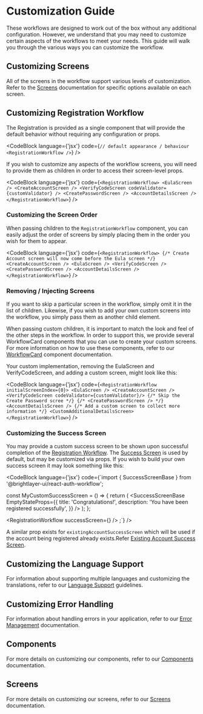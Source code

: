 
# Customization Guide

These workflows are designed to work out of the box without any additional configuration. However, we understand that you may need to customize certain aspects of the workflows to meet your needs. This guide will walk you through the various ways you can customize the workflow.

## Customizing Screens

All of the screens in the workflow support various levels of customization. Refer to the [Screens](/workflows/screens/) documentation for specific options available on each screen.

## Customizing Registration Workflow

The Registration is provided as a single component that will provide the default behavior without requiring any configuration or props.

<CodeBlock
    language={'jsx'}
    code={`// default appearance / behaviour
<RegistrationWorkflow />`}
/>

If you wish to customize any aspects of the workflow screens, you will need to provide them as children in order to access their screen-level props.

<CodeBlock
    language={'jsx'}
    code={`<RegistrationWorkflow>
    <EulaScreen />
    <CreateAccountScreen />
    <VerifyCodeScreen codeValidator={customValidator} />
    <CreatePasswordScreen />
    <AccountDetailsScreen />
</RegistrationWorkflow>`}
/>

### Customizing the Screen Order

When passing children to the `RegistrationWorkflow` component, you can easily adjust the order of screens by simply placing them in the order you wish for them to appear.

<CodeBlock
    language={'jsx'}
    code={`<RegistrationWorkflow>
    {/* Create Account screen will now come before the Eula screen */}
    <CreateAccountScreen />
    <EulaScreen />
    <VerifyCodeScreen />
    <CreatePasswordScreen />
    <AccountDetailsScreen />
</RegistrationWorkflow>`}
/>

### Removing / Injecting Screens

If you want to skip a particular screen in the workflow, simply omit it in the list of children. Likewise, if you wish to add your own custom screens into the workflow, you simply pass them as another child element.

When passing custom children, it is important to match the look and feel of the other steps in the workflow. In order to support this, we provide several WorkflowCard components that you can use to create your custom screens. For more information on how to use these components, refer to our [WorkflowCard](/workflows/workflow-card/) component documentation.

Your custom implementation, removing the EulaScreen and VerifyCodeScreen, and adding a custom screen, might look like this:

<CodeBlock
    language={'jsx'}
    code={`<RegistrationWorkflow initialScreenIndex={0}>
    <EulaScreen />
    <CreateAccountScreen />
    <VerifyCodeScreen codeValidator={customValidator}/>
    {/* Skip the Create Password scree */}
    {/* <CreatePasswordScreen /> */}
    <AccountDetailsScreen />
    {/* Add a custom screen to collect more information */}
    <CustomAdditionalDetailsScreen>
</RegistrationWorkflow>`}
/>

### Customizing the Success Screen

You may provide a custom success screen to be shown upon successful completion of the [Registration Workflow](/workflows/registration-workflow/). The [Success Screen](/workflows/success/) is used by default, but may be customized via props. If you wish to build your own success screen it may look something like this:

<CodeBlock
    language={'jsx'}
    code={`import { SuccessScreenBase } from '@brightlayer-ui/react-auth-workflow';

const MyCustomSuccessScreen = () => {
    return (
        <SuccessScreenBase
            EmptyStateProps={{
                title: 'Congratulations!',
                description: 'You have been registered successfully',
            }}
        />
    );
};

<RegistrationWorkflow successScreen={<MyCustomSuccessScreen />} />
;`} />

A similar prop exists for `existingAccountSuccessScreen` which will be used if the account being registered already exists.Refer [Existing Account Success Screen](/workflows/existing-account-success/).

## Customizing the Language Support

For information about supporting multiple languages and customizing the translations, refer to our [Language Support](/workflows/language-support/) guidelines.

## Customizing Error Handling

For information about handling errors in your application, refer to our [Error Management](/workflows/error-management/) documentation.

## Components

For more details on customizing our components, refer to our [Components](/workflows/components/) documentation.

## Screens

For more details on customizing our screens, refer to our [Screens](/workflows/screens/) documentation.
